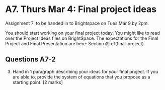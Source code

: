 # A7. Thurs Mar 4: Final project ideas

Assignment 7: to be handed in to Brightspace on Tues Mar 9 by 2pm.

You should start working on your final project today. You might like to read over the Project Ideas files on BrightSpace. The expectations for the Final Project and Final Presentation are here: Section \@ref(final-project).

## Questions A7-2 {-}

3. Hand in 1 paragraph describing your ideas for your final project. If you are able to, provide the system of equations that you propose as a starting point. [2 marks]
